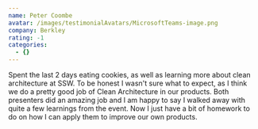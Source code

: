 ```yaml
---
name: Peter Coombe
avatar: /images/testimonialAvatars/MicrosoftTeams-image.png
company: Berkley
rating: -1
categories:
  - {}
---
```


Spent the last 2 days eating cookies, as well as learning more about clean architecture at SSW. To be honest I wasn't sure what to expect, as I think we do a pretty good job of Clean Architecture in our products. Both presenters did an amazing job and I am happy to say I walked away with quite a few learnings from the event. Now I just have a bit of homework to do on how I can apply them to improve our own products.
